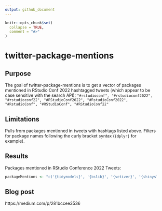 ```yaml
---
output: github_document
---
```


<!-- README.md is generated from README.Rmd. Please edit that file -->

```r
knitr::opts_chunk$set(
  collapse = TRUE,
  comment = "#>"
)
```

# twitter-package-mentions

<!-- badges: start -->
<!-- badges: end -->
## Purpose

The goal of twitter-package-mentions is to get a vector of packages mentioned in RStudio Conf 2022 hashtagged tweets (which appear to be case sensitive with the search API): `"#rstudioconf", "#rstudioconf2022", "#rstudioconf22", "#RStudioConf2022", "#RstudioConf2022", "#RstudioConf", "#RStudioConf", "#RStudioConf22"`

## Limitations
Pulls from packages mentioned in tweets with hashtags listed above. Filters for package names following the curly bracket syntax (`{dplyr}` for example).

## Results
Packages mentioned in RStudio Conference 2022 Tweets:

```r
packageMentions <- "c('{tidymodels}', '{bslib}', '{vetiver}', '{shinyslack}', '{lubridate}', '{ggtrace}', '{ggdist}', '{shinytest2}', '{Tplyr}', '{rtweet}', '{shinyuieditor}', '{leafdown}', '{rmarkdown}', '{patchwork}', '{tidyclust}', '{annotater}', '{gridlayout}', '{spatialsample}', '{geoarrow}', '{sfdep}', '{spdep}', '{nara}', '{eventloop}', '{audio}', '{dm}', '{renv}', '{golem}', '{rhino}', '{dbcooper}', '{ggnewscale}', '{ggplot2}', '{positron}', '{gt}', '{clock}', '{tidyowl}', '{shiny}', '{designer}', '{future}', '{WebR}', '{knitr}', '{httr2}', '{elevators}', '{scales}', '{ggirl}', '{funspotr}', '{workboots}', '{tsbox}', '{constructive}', '{usethis}', '{tidytext}', '{galah}', '{bs4Dash}')"
```

## Blog post
https://medium.com/p/281bccee3536
